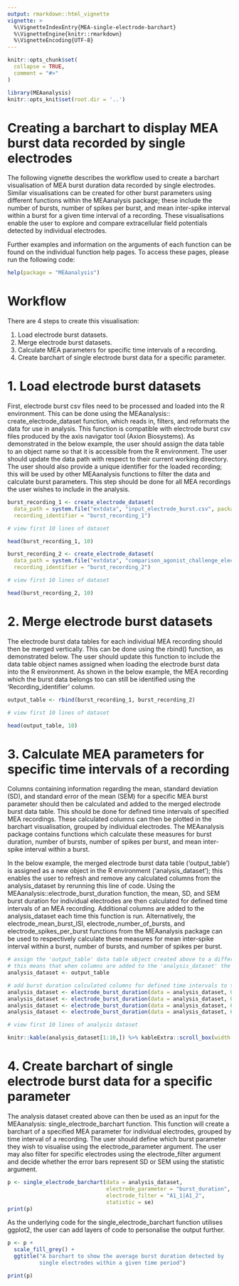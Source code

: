 ```yaml
---
output: rmarkdown::html_vignette
vignette: >
  %\VignetteIndexEntry{MEA-single-electrode-barchart}
  %\VignetteEngine{knitr::rmarkdown}
  %\VignetteEncoding{UTF-8}
---
```


```r
knitr::opts_chunk$set(
  collapse = TRUE,
  comment = "#>"
)
```

```r
library(MEAanalysis)
knitr::opts_knit$set(root.dir = '..')
```

# Creating a barchart to display MEA burst data recorded by single electrodes

The following vignette describes the workflow used to create a barchart visualisation of MEA burst duration data recorded by single electrodes. Similar visualisations can be created for other burst parameters using different functions within the MEAanalysis package; these include the number of bursts, number of spikes per burst, and mean inter-spike interval within a burst for a given time interval of a recording. These visualisations enable the user to explore and compare extracellular field potentials detected by individual electrodes.

Further examples and information on the arguments of each function can be found on the individual function help pages. To access these pages, please run the following code:

```r
help(package = "MEAanalysis")
```

# Workflow

There are 4 steps to create this visualisation:

1. Load electrode burst datasets.
2. Merge electrode burst datasets.
3. Calculate MEA parameters for specific time intervals of a recording.
4. Create barchart of single electrode burst data for a specific parameter.

# 1. Load electrode burst datasets

First, electrode burst csv files need to be processed and loaded into the R environment. This can be done using the MEAanalysis:: create_electrode_dataset function, which reads in, filters, and reformats the data for use in analysis. This function is compatible with electrode burst csv files produced by the axis navigator tool (Axion Biosystems). As demonstrated in the below example, the user should assign the data table to an object name so that it is accessible from the R environment.  The user should update the data path with respect to their current working directory. The user should also provide a unique identifier for the loaded recording; this will be used by other MEAanalysis functions to filter the data and calculate burst parameters. This step should be done for all MEA recordings the user wishes to include in the analysis. 

```r
burst_recording_1 <- create_electrode_dataset(
  data_path = system.file("extdata", "input_electrode_burst.csv", package = "MEAanalysis"), 
  recording_identifier = "burst_recording_1")

# view first 10 lines of dataset

head(burst_recording_1, 10)
```

```r
burst_recording_2 <- create_electrode_dataset(
  data_path = system.file("extdata", "comparison_agonist_challenge_electrode_burst_list.csv", package = "MEAanalysis"), 
  recording_identifier = "burst_recording_2")

# view first 10 lines of dataset

head(burst_recording_2, 10)
```

# 2. Merge electrode burst datasets

The electrode burst data tables for each individual MEA recording should then be merged vertically. This can be done using the rbind() function, as demonstrated below. The user should update this function to include the data table object names assigned when loading the electrode burst data into the R environment. As shown in the below example, the MEA recording which the burst data belongs too can still be identified using the 'Recording_identifier' column.

```r
output_table <- rbind(burst_recording_1, burst_recording_2)

# view first 10 lines of dataset

head(output_table, 10)
```

# 3. Calculate MEA parameters for specific time intervals of a recording


Columns containing information regarding the mean, standard deviation (SD), and standard error of the mean (SEM) for a specific MEA burst parameter should then be calculated and added to the merged electrode burst data table. This should be done for defined time intervals of specified MEA recordings. These calculated columns can then be plotted in the barchart visualisation, grouped by individual electrodes. The MEAanalysis package contains functions which calculate these measures for burst duration, number of bursts, number of spikes per burst, and mean inter-spike interval within a burst.

In the below example, the merged electrode burst data table ('output_table') is assigned as a new object in the R environment ('analysis_dataset'); this enables the user to refresh and remove any calculated columns from the analysis_dataset by rerunning this line of code. Using the MEAanalysis::electrode_burst_duration function, the mean, SD, and SEM burst duration for individual electrodes are then calculated for defined time intervals of an MEA recording. Additional columns are added to the analysis_dataset each time this function is run. Alternatively, the electrode_mean_burst_ISI, electrode_number_of_bursts, and electrode_spikes_per_burst functions from the MEAanalysis package can be used to respectively calculate these measures for mean inter-spike interval within a burst, number of bursts, and number of spikes per burst.

```r
# assign the 'output_table' data table object created above to a different object name 'analysis_dataset'
# this means that when columns are added to the 'analysis_dataset' the data table can be refreshed by rerunning this line of code
analysis_dataset <- output_table

# add burst duration calculated columns for defined time intervals to the 'analysis_dataset' 
analysis_dataset <- electrode_burst_duration(data = analysis_dataset, 0, 60, recording_identifier = "burst_recording_1")
analysis_dataset <- electrode_burst_duration(data = analysis_dataset, 0, 60, recording_identifier = "burst_recording_2")
analysis_dataset <- electrode_burst_duration(data = analysis_dataset, 60, 120, recording_identifier = "burst_recording_1")
analysis_dataset <- electrode_burst_duration(data = analysis_dataset, 60, 120, recording_identifier = "burst_recording_2")
```

```r
# view first 10 lines of analysis dataset

knitr::kable(analysis_dataset[1:10,]) %>% kableExtra::scroll_box(width = "100%")
```

# 4. Create barchart of single electrode burst data for a specific parameter

The analysis dataset created above can then be used as an input for the MEAanalysis: single_electrode_barchart function. This function will create a barchart of a specified MEA parameter for individual electrodes, grouped by time interval of a recording. The user should define which burst parameter they wish to visualise using the electrode_parameter argument. The user may also filter for specific electrodes using the electrode_filter argument and decide whether the error bars represent SD or SEM using the statistic argument.

```r
p <- single_electrode_barchart(data = analysis_dataset, 
                               electrode_parameter = "burst_duration", 
                               electrode_filter = "A1_1|A1_2", 
                               statistic = se)
print(p)

```

As the underlying code for the single_electrode_barchart function utilises ggplot2, the user can add layers of code to personalise the output further.


```r
p <- p + 
  scale_fill_grey() +
  ggtitle("A barchart to show the average burst duration detected by 
          single electrodes within a given time period")

print(p)

```


